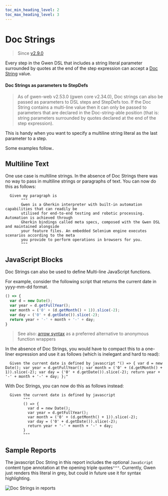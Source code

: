 ```yaml
--- 
toc_min_heading_level: 2
toc_max_heading_level: 3
---
```



# Doc Strings

> Since [v2.9.0](https://github.com/gwen-interpreter/gwen-web/releases/tag/v2.0.0)

Every step in the Gwen DSL that includes a string literal parameter surrounded by quotes at the end of the step expression can accept a [Doc String](https://docs.cucumber.io/gherkin/reference/#doc-strings) value.

#### Doc Strings as parameters to StepDefs

> As of gwen-web v2.53.0 (gwen core v2.34.0), Doc strings can also be passed as parameters to DSL steps and StepDefs too. If the Doc String contains a multi-line value then it can only be passed to parameters that are declared in the Doc-string-able position (that is: string parameters surrounded by quotes declared at the end of the step expression).

This is handy when you want to specify a multiline string literal as the last parameter to a step.

Some examples follow..

## Multiline Text

One use case is multiline strings. In the absence of Doc Strings there was no way to pass in multiline strings or paragraphs of text. You can now do this as follows:

```gherkin
  Given my paragraph is
       """
       Gwen is a Gherkin interpreter with built-in automation capabilities that can readily be 
       utilised for end-to-end testing and robotic processing. Automation is achieved through 
       Gherkin bindings called meta specs, composed with the Gwen DSL and maintained alongside 
       your feature files. An embedded Selenium engine executes scenarios according to the meta 
       you provide to perform operations in browsers for you.
       """
```

## JavaScript Blocks

Doc Strings can also be used to define Multi-line JavaScript functions.

For example, consider the following script that returns the current date in yyyy-mm-dd format.

```javascript
() => {
  var d = new Date();
  var year = d.getFullYear();
  var month = ('0' + (d.getMonth() + 1)).slice(-2);
  var day = ('0' + d.getDate()).slice(-2);
  return year + '-' + month + '-' + day;
}
```

> See also: [arrow syntax](/docs/js-functions) as a preferred alternative to anonymous function wrappers

In the absence of Doc Strings, you would have to compact this to a one-liner expression and use it as follows (which is inelegant and hard to read):
```gherkin
  Given the current date is defined by javascript "() => { var d = new Date(); var year = d.getFullYear(); var month = ('0' + (d.getMonth() + 1)).slice(-2); var day = ('0' + d.getDate()).slice(-2); return year + '-' + month + '-' + day; };"
```

With Doc Strings, you can now do this as follows instead:

```gherkin
  Given the current date is defined by javascript
        """
        () => {
          var d = new Date();
          var year = d.getFullYear();
          var month = ('0' + (d.getMonth() + 1)).slice(-2);
          var day = ('0' + d.getDate()).slice(-2);
          return year + '-' + month + '-' + day;
        }
        """
```

## Sample Reports

The javascript Doc String in this report includes the optional `JavaScript` content type annotation at the opening triple quotes`"""`. Currently, Gwen just renders this literal in grey, but could in future use it for syntax highlighting.

![Doc Strings in reports](/img/doc-strings/doc-strings-in-reports.png)
